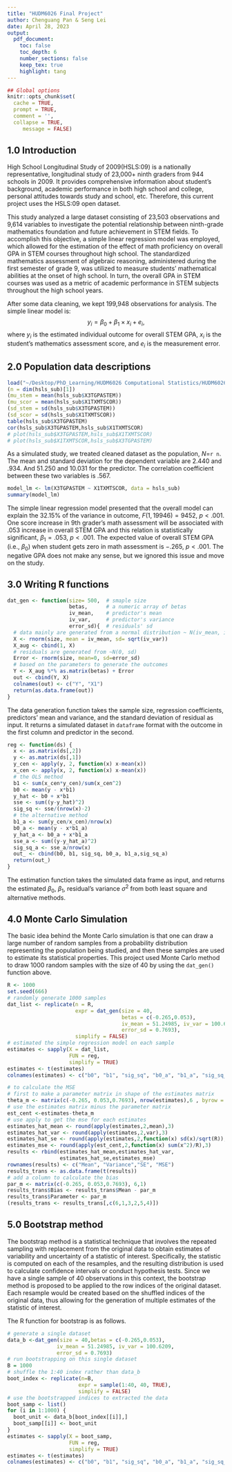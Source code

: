 ```yaml
---
title: "HUDM6026 Final Project"
author: Chenguang Pan & Seng Lei
date: April 28, 2023
output:
  pdf_document:
    toc: false
    toc_depth: 6
    number_sections: false
    keep_tex: true
    highlight: tang
---
```


```r
## Global options
knitr::opts_chunk$set(
  cache = TRUE,
  prompt = TRUE,
  comment = '',
  collapse = TRUE,
     message = FALSE)
```   

## 1.0 Introduction  

High School Longitudinal Study of 2009(HSLS:09) is a nationally representative, longitudinal study of 23,000+ ninth graders from 944 schools in 2009. It provides comprehensive information about student's background, academic performance in both high school and college, personal attitudes towards study and school, etc. Therefore, this current project uses the HSLS:09 open dataset.    

This study analyzed a large dataset consisting of 23,503 observations and 9,614 variables to investigate the potential relationship between ninth-grade mathematics foundation and future achievement in STEM fields. To accomplish this objective, a simple linear regression model was employed, which allowed for the estimation of the effect of math proficiency on overall GPA in STEM courses throughout high school. The standardized mathematics assessment of algebraic reasoning, administered during the first semester of grade 9, was utilized to measure students' mathematical abilities at the onset of high school. In turn, the overall GPA in STEM courses was used as a metric of academic performance in STEM subjects throughout the high school years.
  
  
After some data cleaning, we kept 199,948 observations for analysis. The simple linear model is: $$y_i = \beta_0 + \beta_1\times x_i + e_i ,$$ where $y_i$ is the estimated individual outcome for overall STEM GPA, $x_i$ is the student's mathematics assessment score, and $e_i$ is the measurement error.

## 2.0 Population data descriptions

```r
load("~/Desktop/PhD_Learning/HUDM6026 Computational Statistics/HUDM6026_Final_Project/01_data/02_processed_data/hsls_sub.rdata")
(n = dim(hsls_sub)[1])
(mu_stem = mean(hsls_sub$X3TGPASTEM))
(mu_scor = mean(hsls_sub$X1TXMTSCOR))
(sd_stem = sd(hsls_sub$X3TGPASTEM))
(sd_scor = sd(hsls_sub$X1TXMTSCOR))
table(hsls_sub$X3TGPASTEM)
cor(hsls_sub$X3TGPASTEM,hsls_sub$X1TXMTSCOR)
# plot(hsls_sub$X3TGPASTEM,hsls_sub$X1TXMTSCOR)
# plot(hsls_sub$X1TXMTSCOR,hsls_sub$X3TGPASTEM)
```  
As a simulated study, we treated cleaned dataset as the population, *N*=`r n`. The mean and standard deviation for the dependent variable are 2.440 and .934. And 51.250 and 10.031 for the predictor. The correlation coefficient between these two variables is .567.  

```r
model_lm <- lm(X3TGPASTEM ~ X1TXMTSCOR, data = hsls_sub)
summary(model_lm)
```  

The simple linear regression model presented that the overall model can explain the 32.15% of the variance in outcome, $F(1,19946)=9452$, $p < .001$. One score increase in 9th grader's math assessment will be associated with .053 increase in overall STEM GPA and this relation is statistically significant, $\beta_1=.053$, $p <.001$. The expected value of overall STEM GPA (i.e., $\beta_0$) when student gets zero in math assessment is $-.265$, $p <.001$. The negative GPA does not make any sense, but we ignored this issue and move on the study.  


## 3.0 Writing R functions  
  
  
```r
dat_gen <- function(size= 500,  # smaple size
                    betas,      # a numeric array of betas
                    iv_mean,    # predictor's mean
                    iv_var,     # predictor's variance
                    error_sd){  # residuals' sd
  # data mainly are generated from a normal distribution ~ N(iv_mean, iv_sd)
  X <- rnorm(size, mean = iv_mean, sd= sqrt(iv_var))
  X_aug <- cbind(1, X)
  # residuals are generated from ~N(0, sd)
  Error <- rnorm(size, mean=0, sd=error_sd)
  # based on the parameters to generate the outcomes
  Y <- X_aug %*% as.matrix(betas) + Error
  out <- cbind(Y, X)
  colnames(out) <- c("Y", "X1")
  return(as.data.frame(out))
}
```   
The data generation function takes the sample size, regression coefficients, predictors' mean and variance, and the standard deviation of residual as input. It returns a simulated dataset in `dataframe` format with the outcome in the first column and predictor in the second. 


```r
reg <- function(ds) {
  x <- as.matrix(ds[,2])
  y <- as.matrix(ds[,1])
  y_cen <- apply(y, 2, function(x) x-mean(x))
  x_cen <- apply(x, 2, function(x) x-mean(x))
  # the OLS method
  b1 <- sum(x_cen*y_cen)/sum(x_cen^2)
  b0 <- mean(y - x*b1)
  y_hat <- b0 + x*b1
  sse <- sum((y-y_hat)^2)
  sig_sq <- sse/(nrow(x)-2)
  # the alternative method
  b1_a <- sum(y_cen/x_cen)/nrow(x)
  b0_a <- mean(y - x*b1_a)
  y_hat_a <- b0_a + x*b1_a
  sse_a <- sum((y-y_hat_a)^2)
  sig_sq_a <- sse_a/nrow(x)
  out_ <- cbind(b0, b1, sig_sq, b0_a, b1_a,sig_sq_a)
  return(out_)
}
```  
The estimation function takes the simulated data frame as input, and returns the estimated $\beta_0$,  $\beta_1$, residual's variance $\sigma^2$ from both least square and alternative methods.  

## 4.0 Monte Carlo Simulation  

The basic idea behind the Monte Carlo simulation is that one can draw a large number of random samples from a probability distribution representing the population being studied, and then these samples are used to estimate its statistical properties. This project used Monte Carlo method to draw 1000 random samples with the size of 40 by using the `dat_gen()` function above. 
```r
R <- 1000
set.seed(666)
# randomly generate 1000 samples
dat_list <- replicate(n = R,
                      expr = dat_gen(size = 40,
                                     betas = c(-0.265,0.053),
                                     iv_mean = 51.24985, iv_var = 100.6209,
                                     error_sd = 0.7693),
                      simplify = FALSE)
# estimated the simple regression model on each sample
estimates <- sapply(X = dat_list,
                    FUN = reg,
                    simplify = TRUE)
estimates <- t(estimates)
colnames(estimates) <- c("b0", "b1", "sig_sq", "b0_a", "b1_a", "sig_sq_a")

# to calculate the MSE
# first to make a parameter matrix in shape of the estimates matrix
theta_m <- matrix(c(-0.265, 0.053,0.7693), nrow(estimates),6 , byrow = T)
# use the estimates matrix minus the parameter matrix
est_cent <-estimates-theta_m
# use apply to get the mse for each estimates
estimates_hat_mean <- round(apply(estimates,2,mean),3)
estimates_hat_var <- round(apply(estimates,2,var),3)
estimates_hat_se <- round(apply(estimates,2,function(x) sd(x)/sqrt(R)),3)
estimates_mse <- round(apply(est_cent,2,function(x) sum(x^2)/R),3)
results <- rbind(estimates_hat_mean,estimates_hat_var,
                 estimates_hat_se,estimates_mse)
rownames(results) <- c("Mean", "Variance","SE", "MSE")
results_trans <- as.data.frame(t(results))
# add a column to calculate the bias
par_m <- matrix(c(-0.265, 0.053,0.7693), 6,1)
results_trans$Bias <- results_trans$Mean - par_m
results_trans$Parameter <- par_m
(results_trans <- results_trans[,c(6,1,3,2,5,4)])
```  

## 5.0 Bootstrap method  

The bootstrap method is a statistical technique that involves the repeated sampling with replacement from the original data to obtain estimates of variability and uncertainty of a statistic of interest. Specifically, the statistic is computed on each of the resamples, and the resulting distribution is used to calculate confidence intervals or conduct hypothesis tests. Since we have a single sample of 40 observations in this context, the bootstrap method is proposed to be applied to the row indices of the original dataset. Each resample would be created based on the shuffled indices of the original data, thus allowing for the generation of multiple estimates of the statistic of interest.  

The R function for bootstrap is as follows.  
```r
# generate a single dataset
data_b <-dat_gen(size = 40,betas = c(-0.265,0.053),
                iv_mean = 51.24985, iv_var = 100.6209,
                error_sd = 0.7693)
# run bootstrapping on this single dataset
B = 1000
# shuffle the 1:40 index rather than data_b
boot_index <- replicate(n=B,
                       expr = sample(1:40, 40, TRUE),
                       simplify = FALSE)
# use the bootstrapped indices to extracted the data
boot_samp <- list()
for (i in 1:1000) {
  boot_unit <- data_b[boot_index[[i]],]
  boot_samp[[i]] <- boot_unit
}
estimates <- sapply(X = boot_samp,
                    FUN = reg,
                    simplify = TRUE)
estimates <- t(estimates)
colnames(estimates) <- c("b0", "b1", "sig_sq", "b0_a", "b1_a", "sig_sq_a")
```  


















